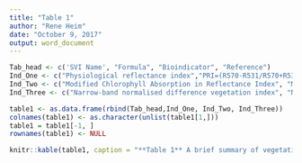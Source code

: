 ```yaml
---
title: "Table 1"
author: "Rene Heim"
date: "October 9, 2017"
output: word_document
---
```


```r
Tab_head <- c('SVI Name', "Formula", "Bioindicator", "Reference")
Ind_One <- c("Physiological reflectance index","PRI=(R570-R531/R570+R531)" ,"Stress indicator by indicating high levels of xanthophyll activity", "(Penuelas et al., 1994)")
Ind_Two <- c("Modified Chlorophyll Absorption in Reflectance Index", "MCARI=(R701−R671)−0.2(R701−R549)]/(R701/R671)", "???", "(Daughtry et al., 2000)")
Ind_Three <- c("Narrow-band normalised difference vegetation index", "NBNDVI= (R850-R680/R850+R680)","Includes most key pigments.Similar to NDVI but suited to narrow-band sensors. Increases with leaf area index (LAI) and photosynthetically active radiation (PAR) or biomass (PAB).", "(Thenkabail et al. 2000)")

table1 <- as.data.frame(rbind(Tab_head,Ind_One, Ind_Two, Ind_Three))
colnames(table1) <- as.character(unlist(table1[1,]))
table1 = table1[-1, ]
rownames(table1) <- NULL

knitr::kable(table1, caption = "**Table 1** A brief summary of vegetation indices commonly used to detect plant stress caused by pathogens.")
```

